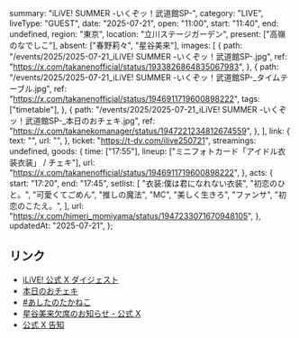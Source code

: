   summary: "iLiVE! SUMMER -いくぞッ！武道館SP-",
  category: "LIVE",
  liveType: "GUEST",
  date: "2025-07-21",
  open: "11:00",
  start: "11:40",
  end: undefined,
  region: "東京",
  location: "立川ステージガーデン",
  present: ["高嶺のなでしこ"],
  absent: ["春野莉々", "星谷美来"],
  images: [
    {
      path: "/events/2025/2025-07-21_iLiVE! SUMMER -いくぞッ！武道館SP-.jpg",
      ref: "https://x.com/takanenofficial/status/1933826864835067983",
    },
    {
      path: "/events/2025/2025-07-21_iLiVE! SUMMER -いくぞッ！武道館SP-_タイムテーブル.jpg",
      ref: "https://x.com/takanenofficial/status/1946911719600898222",
      tags: ["timetable"],
    },
    {
      path: "/events/2025/2025-07-21_iLiVE! SUMMER -いくぞッ！武道館SP-_本日のおチェキ.jpg",
      ref: "https://x.com/takanekomanager/status/1947221234812674559",
    },
  ],
  link: {
    text: "",
    url: "",
  },
  ticket: "https://t-dv.com/ilive250721",
  streamings: undefined,
  goods: {
    time: ["17:55"],
    lineup: ["ミニフォトカード「アイドル衣装衣装」 / チェキ"],
    url: "https://x.com/takanenofficial/status/1946911719600898222",
  },
  acts: {
    start: "17:20",
    end: "17:45",
    setlist: [
      "衣装:僕は君になれない衣装",
      "初恋のひと。",
      "可愛くてごめん",
      "推しの魔法",
      "MC",
      "美しく生きろ",
      "ファンサ",
      "初恋のこたえ。",
    ],
    url: "https://x.com/himeri_momiyama/status/1947233071670948105",
  },
  updatedAt: "2025-07-21",
};

## リンク

- [iLiVE! 公式 X ダイジェスト](https://x.com/info_iLiVE/status/1947275035950952828)
- [本日のおチェキ](https://x.com/takanekomanager/status/1947221234812674559)
- [#あしたのたかねこ](https://x.com/takanenofficial/status/1946911719600898222)
- [星谷美来欠席のお知らせ - 公式 X](https://x.com/takanenofficial/status/1946185688690340196)
- [公式 X 告知](https://x.com/takanenofficial/status/1933826864835067983)

